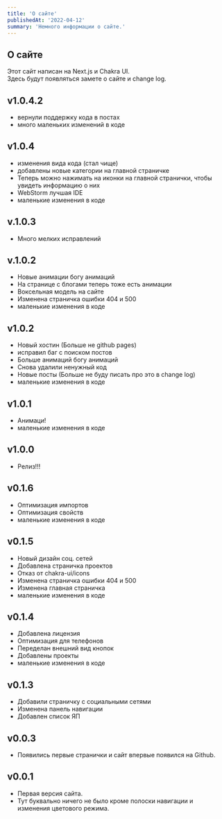 ```yaml
---
title: 'О сайте'
publishedAt: '2022-04-12'
summary: 'Немного информации о сайте.'
---
```


## О сайте
Этот сайт написан на Next.js и Chakra UI.  
Здесь будут появляться замете о сайте и change log.

## v1.0.4.2
* вернули поддержку кода в постах
* много маленьких изменений в коде

## v1.0.4
* изменения вида кода (стал чище)
* добавлены новые категории на главной страничке
* Теперь можно нажимать на иконки на главной странички, чтобы увидеть информацию о них
* WebStorm лучшая IDE
* маленькие изменения в коде

## v.1.0.3
* Много мелких исправлений

## v.1.0.2
* Новые анимации богу анимаций
* На странице с блогами теперь тоже есть анимации
* Воксельная модель на сайте
* Изменена страничка ошибки 404 и 500
* маленькие изменения в коде

## v1.0.2
* Новый хостин (Больше не github pages)
* исправил баг с поиском постов
* Больше анимаций богу анимаций
* Снова удалили ненужный код 
* Новые посты (Больше не буду писать про это в change log)  
* маленькие изменения в коде

## v1.0.1
* Анимаци!
* маленькие изменения в коде

## v1.0.0
* Релиз!!!

## v0.1.6
* Оптимизация импортов
* Оптимизация свойств
* маленькие изменения в коде

## v0.1.5
* Новый дизайн соц. сетей
* Добавлена страничка проектов
* Отказ от chakra-ui/icons
* Изменена страничка ошибки 404 и 500
* Изменена главная страничка
* маленькие изменения в коде

## v0.1.4
* Добавлена лицензия
* Оптимизация для телефонов
* Переделан внешний вид кнопок
* Добавлены проекты
* маленькие изменения в коде

## v0.1.3
* Добавили страничку с социальными сетями
* Изменена панель навигации
* Добавлен список ЯП

## v0.0.3
* Появились первые странички и сайт впервые появился на Github.

## v0.0.1
* Первая версия сайта.
* Тут буквально ничего не было кроме полоски навигации и изменения цветового режима.
